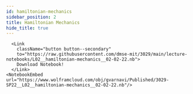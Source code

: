 ```yaml
---
id: hamiltonian-mechanics
sidebar_position: 2
title: Hamiltonian Mechanics
hide_title: true
---
```




<Tabs lazy>

  <TabItem value="wl-ipynb" label="Wolfram Language - Jupyter" default>
    <NotebookViewer notebookURL="https://github.com/dmse-mit/3029/blob/main/lecture-notebooks/L02__hamiltonian-mechanics__02-02-22.ipynb" />
  </TabItem>

  <TabItem value="wl-nb" label="Wolfram Language">
  
      <Link
        className="button button--secondary"
        to="https://raw.githubusercontent.com/dmse-mit/3029/main/lecture-notebooks/L02__hamiltonian-mechanics__02-02-22.nb">
        Download Notebook!
      </Link>
    <NotebookEmbed url="https://www.wolframcloud.com/obj/gvarnavi/Published/3029-SP22__L02__hamiltonian-mechanics__02-02-22.nb"/>

  </TabItem>

</Tabs>

